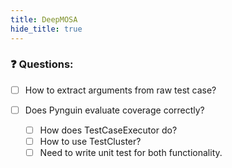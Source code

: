 ```yaml
---
title: DeepMOSA
hide_title: true
---
```




<PasswordProtected page="deepmosa">
  
### ❓ Questions:

- [ ] How to extract arguments from raw test case?

- [ ] Does Pynguin evaluate coverage correctly?
	- [ ] How does TestCaseExecutor do?
	- [ ] How to use TestCluster?
	- [ ] Need to write unit test for both functionality.

</PasswordProtected>
